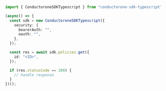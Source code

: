 ```typescript Get.ts
import { ConductoroneSDKTypescript } from "conductorone-sdk-typescript";

(async() => {
  const sdk = new ConductoroneSDKTypescript({
    security: {
      bearerAuth: "",
      oauth: "",
    },
  });

  const res = await sdk.policies.get({
    id: "<ID>",
  });

  if (res.statusCode == 200) {
    // handle response
  }
})();
```
